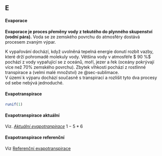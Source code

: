 ## E

#### Evaporace
::: collapsible
  <p>
    **Evaporace je proces přeměny vody z tekutého do plynného skupenství (vodní pára).** Voda se ze zemského povrchu
    do atmosféry dostává procesem zvaným výpar.
  </p>
  <p>
    K vypařování dochází, když uvolněná tepelná energie donutí rozbít vazby, které drží pohromadě molekuly vody. Většina vody v atmosféře $ 90 \%$ pochází z vody vypařující se z oceánů, moří, jezer a řek (oceány pokrývají více než $70 \%$ zemského povrchu). Zbytek vlhkosti pochází z rostlinné transpirace a (velmi malé množství) ze @sec-sublimace.
    <br>
    V území k výparu dochází současně s transpirací a rozlišit tyto dva procesy od sebe nebývá jednoduché.
  </p>
:::

#### Evapotranspirace
::: collapsible
```r
runif(1)
```
    
:::

#### Evapotranspirace aktuální
::: collapsible
Viz. [*Aktuální evapotranpirace*](./A.html#)
$1-5*6$

:::

#### Evapotranspirace referenční
::: collapsible
  <p>Viz <a href="R.html/#">Referenční evapotranspirace</a></p>
:::

